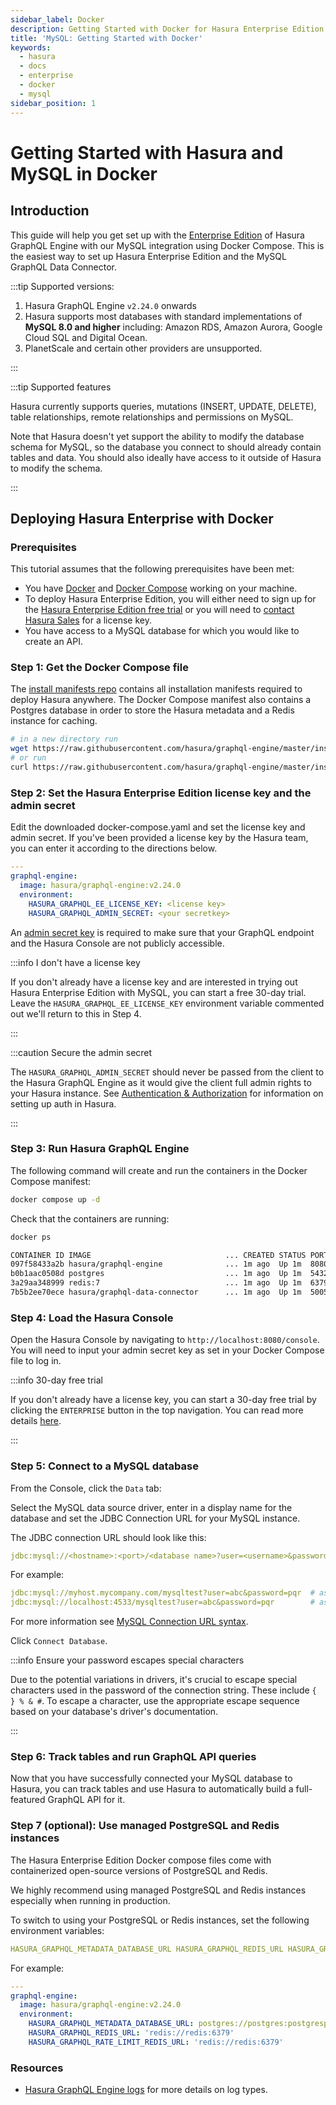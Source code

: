 ```yaml
---
sidebar_label: Docker
description: Getting Started with Docker for Hasura Enterprise Edition
title: 'MySQL: Getting Started with Docker'
keywords:
  - hasura
  - docs
  - enterprise
  - docker
  - mysql
sidebar_position: 1
---
```



# Getting Started with Hasura and MySQL in Docker

<div className="badge-container">
  <ProductBadge self />
</div>

## Introduction

This guide will help you get set up with the [Enterprise Edition](/enterprise/overview.mdx) of Hasura GraphQL Engine
with our MySQL integration using Docker Compose. This is the easiest way to set up Hasura Enterprise Edition and the
MySQL GraphQL Data Connector.

:::tip Supported versions:

1.  Hasura GraphQL Engine `v2.24.0` onwards
2.  Hasura supports most databases with standard implementations of **MySQL 8.0 and higher** including: Amazon RDS,
    Amazon Aurora, Google Cloud SQL and Digital Ocean.
3.  PlanetScale and certain other providers are unsupported.

:::

:::tip Supported features

Hasura currently supports queries, mutations (INSERT, UPDATE, DELETE), table relationships, remote relationships and
permissions on MySQL.

Note that Hasura doesn't yet support the ability to modify the database schema for MySQL, so the database you connect to
should already contain tables and data. You should also ideally have access to it outside of Hasura to modify the
schema.

:::

## Deploying Hasura Enterprise with Docker

### Prerequisites

This tutorial assumes that the following prerequisites have been met:

- You have [Docker](https://docs.docker.com/install/) and [Docker Compose](https://docs.docker.com/compose/install/)
  working on your machine.
- To deploy Hasura Enterprise Edition, you will either need to sign up for the
  [Hasura Enterprise Edition free trial](/latest/enterprise/try-hasura-enterprise-edition/) or you will need to
  [contact Hasura Sales](mailto:sales@hasura.io) for a license key.
- You have access to a MySQL database for which you would like to create an API.

### Step 1: Get the Docker Compose file

The [install manifests repo](https://github.com/hasura/graphql-engine/tree/master/install-manifests) contains all
installation manifests required to deploy Hasura anywhere. The Docker Compose manifest also contains a Postgres database
in order to store the Hasura metadata and a Redis instance for caching.

```bash
# in a new directory run
wget https://raw.githubusercontent.com/hasura/graphql-engine/master/install-manifests/enterprise/mysql/docker-compose.yaml
# or run
curl https://raw.githubusercontent.com/hasura/graphql-engine/master/install-manifests/enterprise/mysql/docker-compose.yaml -o docker-compose.yaml
```

### Step 2: Set the Hasura Enterprise Edition license key and the admin secret

Edit the downloaded docker-compose.yaml and set the license key and admin secret. If you've been provided a license key
by the Hasura team, you can enter it according to the directions below.

```yaml {5-6}
---
graphql-engine:
  image: hasura/graphql-engine:v2.24.0
  environment:
    HASURA_GRAPHQL_EE_LICENSE_KEY: <license key>
    HASURA_GRAPHQL_ADMIN_SECRET: <your secretkey>
```

An [admin secret key](/deployment/securing-graphql-endpoint.mdx) is required to make sure that your GraphQL endpoint and
the Hasura Console are not publicly accessible.

:::info I don't have a license key

If you don't already have a license key and are interested in trying out Hasura Enterprise Edition with MySQL, you can
start a free 30-day trial. Leave the `HASURA_GRAPHQL_EE_LICENSE_KEY` environment variable commented out we'll return to
this in Step 4.

:::

:::caution Secure the admin secret

The `HASURA_GRAPHQL_ADMIN_SECRET` should never be passed from the client to the Hasura GraphQL Engine as it would give
the client full admin rights to your Hasura instance. See [Authentication & Authorization](/auth/overview.mdx) for
information on setting up auth in Hasura.

:::

### Step 3: Run Hasura GraphQL Engine

The following command will create and run the containers in the Docker Compose manifest:

```bash
docker compose up -d
```

Check that the containers are running:

```bash
docker ps

CONTAINER ID IMAGE                              ... CREATED STATUS PORTS          ...
097f58433a2b hasura/graphql-engine              ... 1m ago  Up 1m  8080->8080/tcp ...
b0b1aac0508d postgres                           ... 1m ago  Up 1m  5432/tcp ...
3a29aa348999 redis:7                            ... 1m ago  Up 1m  6379/tcp ...
7b5b2ee70ece hasura/graphql-data-connector      ... 1m ago  Up 1m  5005/tcp ..
```

### Step 4: Load the Hasura Console

Open the Hasura Console by navigating to `http://localhost:8080/console`. You will need to input your admin secret key
as set in your Docker Compose file to log in.

:::info 30-day free trial

If you don't already have a license key, you can start a 30-day free trial by clicking the `ENTERPRISE` button in the
top navigation. You can read more details [here](/enterprise/try-hasura-enterprise-edition.mdx).

<Thumbnail
  src="/img/enterprise/Trials_Register_Button.png"
  alt="Enterprise Edition Trial register button"
  width="1146px"
/>

:::

### Step 5: Connect to a MySQL database

From the Console, click the `Data` tab:

<Thumbnail src="/img/getting-started/connect-db-console.png" alt="Connect database" width="1000px" />

Select the MySQL data source driver, enter in a display name for the database and set the JDBC Connection URL for your
MySQL instance.

The JDBC connection URL should look like this:

```yaml {4-6}
jdbc:mysql://<hostname>:<port>/<database name>?user=<username>&password=<password>
```

For example:

```yaml {4-6}
jdbc:mysql://myhost.mycompany.com/mysqltest?user=abc&password=pqr  # assuming the default port 3306
jdbc:mysql://localhost:4533/mysqltest?user=abc&password=pqr        # assuming MySQL is running on port 4533
```

For more information see
[MySQL Connection URL syntax](https://dev.mysql.com/doc/connector-j/8.0/en/connector-j-reference-jdbc-url-format.html).

Click `Connect Database`.

:::info Ensure your password escapes special characters

Due to the potential variations in drivers, it's crucial to escape special characters used in the password of the
connection string. These include `{ } % & #`. To escape a character, use the appropriate escape sequence based on your
database's driver's documentation.

:::

### Step 6: Track tables and run GraphQL API queries

Now that you have successfully connected your MySQL database to Hasura, you can track tables and use Hasura to
automatically build a full-featured GraphQL API for it.

### Step 7 (optional): Use managed PostgreSQL and Redis instances

The Hasura Enterprise Edition Docker compose files come with containerized open-source versions of PostgreSQL and Redis.

We highly recommend using managed PostgreSQL and Redis instances especially when running in production.

To switch to using your PostgreSQL or Redis instances, set the following environment variables:

```yaml {4-6}
HASURA_GRAPHQL_METADATA_DATABASE_URL HASURA_GRAPHQL_REDIS_URL HASURA_GRAPHQL_RATE_LIMIT_REDIS_URL
```

For example:

```yaml {5-7}
---
graphql-engine:
  image: hasura/graphql-engine:v2.24.0
  environment:
    HASURA_GRAPHQL_METADATA_DATABASE_URL: postgres://postgres:postgrespassword@postgres:5432/postgres
    HASURA_GRAPHQL_REDIS_URL: 'redis://redis:6379'
    HASURA_GRAPHQL_RATE_LIMIT_REDIS_URL: 'redis://redis:6379'
```

### Resources

- [Hasura GraphQL Engine logs](/deployment/logging.mdx) for more details on log types.
